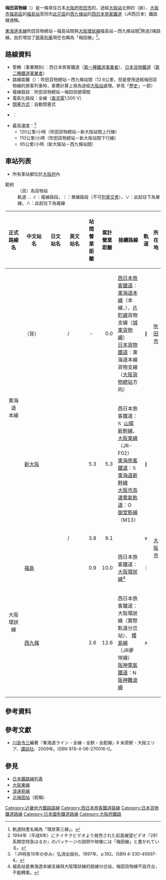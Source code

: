 {{Infobox 鐵道路線
|日文原名=梅田貨物線
|平假名=うめだかもつせん
|羅馬拼音=Umeda Kamotsu sen
|路線名稱=[[File:JR_logo_(west).svg|35px]] 梅田貨物線
|路線顏色=#0072bc
|圖片=JRW serie281 Umeda-freight.JPG
|圖片大小=320px
|圖片說明=途經梅田貨物線在[[京都站|京都站]]－[[關西機場站|關西機場站]]間<br />直通運行的特急「[[遙號列車|遙]]」
|通稱=
|現況=
|所在地={{JPN}}[[大阪府|大阪府]]
|起點={{link-ja|吹田信號場#吹田貨物總站|吹田信号場#吹田貨物ターミナル駅|吹田貨物總站}}
|終點=[[西九條站|西九條站]]
|站數=4個
|通車=1928年12月1日
|擁有者=[[西日本旅客鐵道|西日本旅客鐵道]]（JR西日本）<br />（第一種鐵道事業者）
|營運者=西日本旅客鐵道（JR西日本）<br />（第一種鐵道事業者）<br />[[日本貨物鐵道|日本貨物鐵道]]（JR貨物）<br />（第二種鐵道事業者）
|車輛基地=
|使用車輛=參見[[#使用車輛|使用車輛]]一節
|路線距離=12.6公里
|軌距=1067毫米
|軌道數量=
|複線路段=吹田貨物總站－梅田信號場間
|電氣化路段=
|電氣化方式=[[直流電|直流電]]1,500 [[伏特|V]] [[架空電纜_(鐵路)|架空電纜]]
|最大坡度=
|最小曲線半徑=
|閉塞方式=自動閉塞式
|保安裝置=
|最高速度=吹田貨物總站－新大阪站間：
* 120公里/小時（上行線）<ref name="JRtokkyuu10nen-ayumi" />
* 110公里/小時（下行線）<ref name="JRtokkyuu10nen-ayumi" />
新大阪站－西九條站間：
* 95公里/小時<ref name="JRtokkyuu10nen-ayumi" />
|路線圖={{梅田貨物線RDT}}
}}
'''梅田貨物線'''（{{jpn|j=梅田貨物線|hg=うめだかもつせん|rm=Umeda Kamotsu sen|f=y}}）是一條來往日本[[大阪府|大阪府]][[吹田市|吹田市]]的{{link-ja|吹田信號場#吹田貨物總站|吹田信号場#吹田貨物ターミナル駅|吹田貨物總站}}，途經[[大阪站|大阪站]]北側的{{link-ja|梅田信號場|梅田信号場}}（{{link-ja|梅田信號場|梅田信号場|梅田站}}跡）、[[大阪市|大阪市]][[福島區|福島區]]的[[福島站_(JR西日本)|福島站]]至同市[[此花區|此花區]]的[[西九條站|西九條站]]的[[西日本旅客鐵道|西日本旅客鐵道]]（JR西日本）鐵路線通稱。

[[東海道本線|東海道本線]]吹田貨物總站－福島站間與[[大阪環狀線|大阪環狀線]]福島站－西九條站間<ref>軌道財產名稱為「環狀第三線」。</ref>跨過2條路線。由於增加了[[旅客列車|旅客列車]]現在也稱為「梅田線」<ref>1994年（平成6年）にテイチクビデオより発売された前面展望ビデオ『281系関空特急はるか』のパッケージの説明や映像には「梅田線」と書かれている。</ref>。

== 路線資料 ==
* 管轄（事業類別）：西日本旅客鐵道（[[鐵路公司#第一種鐵道事業者|第一種鐵道事業者]]）、[[日本貨物鐵道|日本貨物鐵道]]（[[鐵路公司#第二種鐵道事業者|第二種鐵道事業者]]）
* 路線距離（{{link-ja|營業距離|営業キロ}}）：吹田貨物總站－西九條站間（12.6公里，但是使用途經梅田貨物線的旅客列車時，車費計算上視為途經[[大阪站|大阪站]]處理。參見「[[#歷史|歷史]]」一節）
* 複線路段：吹田貨物總站－梅田信號場間
* 電氣化路段：全線（[[直流電|直流電]]1,500 V）
* [[閉塞_(鐵路)|閉塞方式]]：自動閉塞式
* {{link-ja|運轉指令所|運転指令所}}：{{link-ja|大阪綜合指令所|大阪総合指令所}}
* 最高速度：<ref name="JRtokkyuu10nen-ayumi">『JR特急10年の歩み』弘済出版社、1997年、p.192。ISBN 4-330-45697-4。</ref>
** 120公里/小時（吹田貨物總站－新大阪站間上行線）
** 110公里/小時（吹田貨物總站－新大阪站間下行線）
** 95公里/小時（新大阪站－西九條站間）

== 車站列表 ==
* 所有車站都位於[[大阪府|大阪府]]內
; 範例
: （貨）為貨物站
:  軌道 … ∥：複線路段，｜：單線路段（不可[[列車交會|列車交會]]），∨：此起往下為單線，∧：此起往下為複線

{| class="wikitable" rules="all"
|-
!style="width:4em;"|正式<br />路線名
!style="width:5em;"|中文站名
!style="width:5em;"|日文站名
!style="width:5em;"|英文站名
!style="width:2.5em;"|站間<br />營業距離
!style="width:2.5em;"|累計<br />營業距離
!接續路線
!style="width:1em;"|軌道
!colspan="2"|所在地
|-
|rowspan="4" style="width:4em; text-align:center;"|東海道<br />本線
|（貨）{{link-ja|吹田信號場#吹田貨物總站|吹田信号場#吹田貨物ターミナル駅|吹田貨物總站}}
|{{lang|ja|（貨）吹田貨物ターミナル}}
|/
|style="text-align:center;"| -
|style="text-align:right;"|0.0
|[[西日本旅客鐵道|西日本旅客鐵道]]：[[東海道本線|東海道本線]]（本線、{{link-ja|北方貨物線|北方貨物線}}）、[[片町線|片町線]]貨物支線（[[大阪東線|城東貨物線]]）<br />[[日本貨物鐵道|日本貨物鐵道]]：東海道本線貨物支線（[[大阪貨物總站|大阪貨物總站]]方向）
|style="text-align:center;"|∥
|colspan="2"|[[吹田市|吹田市]]
|-
|[[新大阪站|新大阪]]
|{{lang|ja|新大阪}}
|{{lang|en|Shin-Ōsaka}}
|style="text-align:right;"|5.3
|style="text-align:right;"|5.3
|西日本旅客鐵道：[[File:Shinkansen_jrw.svg|15px]] [[山陽新幹線|山陽新幹線]]、{{JR西路線記號|K|F}} [[大阪東線|大阪東線]]（JR-F02）<br />[[東海旅客鐵道|東海旅客鐵道]]：[[File:Shinkansen_jrc.svg|15px]] [[東海道新幹線|東海道新幹線]]<br />[[大阪市高速電氣軌道|大阪市高速電氣軌道]]：[[File:Osaka_Metro_Midosuji_line_symbol.svg|16px]] [[御堂筋線|御堂筋線]]（M13）
|style="text-align:center;"|∥
|rowspan="5" style="width:1em; text-align:center;"|[[大阪市|大阪市]]
|style="width:4em;"|[[淀川區|淀川區]]
|-
|{{link-ja|梅田信號場|梅田信号場}}
|{{lang|ja|梅田信号場}}
|/
|style="text-align:right;"|3.8
|style="text-align:right;"|9.1
| 
|style="text-align:center;"|∨
|[[北區_(大阪市)|北區]]
|-
|rowspan="2"|[[福島站_(JR西日本)|福島]]
|rowspan="2"|{{lang|ja|福島}}
|rowspan="2"|{{lang|en|Fukushima}}
|rowspan="2" style="text-align:right;"|0.9
|rowspan="2" style="text-align:right;"|10.0
|rowspan="2"|西日本旅客鐵道：{{JR西路線記號|K|O}} [[大阪環狀線|大阪環狀線]]<ref group="*">福島站是東海道本線支線與大阪環狀線的路線分岔站，梅田貨物線不設月台，不能轉乘。</ref>
|style="text-align:center;" rowspan="2"|｜
|rowspan="2"|[[福島區|福島區]]
|-
|rowspan="2" style="width:4em; text-align:center;"|大阪<br />環狀線
|-
|[[西九條站|西九條]]
|{{lang|ja|西九条}}
|{{lang|en|Nishi-Kujō}}
|style="text-align:right;"|2.6
|style="text-align:right;"|12.6
|西日本旅客鐵道：{{JR西路線記號|K|O}} 大阪環狀線（實際軌道分岔站）、{{JR西路線記號|K|P}} [[櫻島線|櫻島線]]（JR夢咲線）<br />[[阪神電氣鐵道|阪神電氣鐵道]]：[[File:Number_prefix_Hanshin_line.svg|15px]] [[阪神難波線|阪神難波線]]
|style="text-align:center;"|∧
|[[此花區|此花區]]
|}
{{Reflist|group="*"}}

== 參考資料 ==
{{Reflist}}

== 參考文獻 ==
* [[川島令三|川島令三]]編著『東海道ライン - 全線・全駅・全配線』8 米原駅 - 大阪エリア、[[講談社|講談社]]、2009年。ISBN 978-4-06-270016-0。

== 參見 ==
* [[日本鐵路線列表|日本鐵路線列表]]
* [[大阪東線|大阪東線]]
* [[浪速筋線|浪速筋線]]
* [[北梅田站|北梅田站]]（假稱）

{{JR京都線}}
{{西日本旅客鐵道近畿統括本部}}

{{DEFAULTSORT:Umeda Kamotsu}}
[[Category:近畿地方鐵路路線|Category:近畿地方鐵路路線]]
[[Category:西日本旅客鐵道路線|Category:西日本旅客鐵道路線]]
[[Category:日本貨物鐵道路線|Category:日本貨物鐵道路線]]
[[Category:日本國有鐵道路線|Category:日本國有鐵道路線]]
[[Category:大阪府鐵路|Category:大阪府鐵路]]